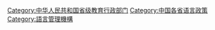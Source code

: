 [[Category:中华人民共和国省级教育行政部门|Category:中华人民共和国省级教育行政部门]]
[[Category:中国各省语言政策|Category:中国各省语言政策]]
[[Category:語言管理機構|Category:語言管理機構]]